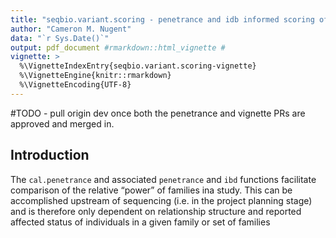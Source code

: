 ```yaml
---
title: "seqbio.variant.scoring - penetrance and idb informed scoring of families"
author: "Cameron M. Nugent"
data: "`r Sys.Date()`"
output: pdf_document #rmarkdown::html_vignette # 
vignette: >
  %\VignetteIndexEntry{seqbio.variant.scoring-vignette}
  %\VignetteEngine{knitr::rmarkdown}
  %\VignetteEncoding{UTF-8}
---
```


#TODO - pull origin dev once both the penetrance and vignette PRs are approved and merged in.

## Introduction

The `cal.penetrance` and associated `penetrance` and `ibd` functions facilitate comparison of the relative "power" of families ina study. This can be accomplished upstream of sequencing (i.e. in the project planning stage) and is therefore only dependent on relationship structure and reported affected status of individuals in a given family or set of families


